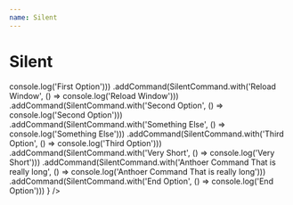 ```yaml
---
name: Silent
---
```



# Silent

<Playground>
  <Silent 
    config={
        SilentConfig.create()
        .addCommand(SilentCommand.with('First Option', () => console.log('First Option')))
        .addCommand(SilentCommand.with('Reload Window', () => console.log('Reload Window')))
        .addCommand(SilentCommand.with('Second Option', () => console.log('Second Option')))
        .addCommand(SilentCommand.with('Something Else', () => console.log('Something Else')))
        .addCommand(SilentCommand.with('Third Option', () => console.log('Third Option')))
        .addCommand(SilentCommand.with('Very Short', () => console.log('Very Short')))
        .addCommand(SilentCommand.with('Anthoer Command That is really long', () => console.log('Anthoer Command That is really long')))
        .addCommand(SilentCommand.with('End Option', () => console.log('End Option')))
    }
  />
</Playground>
